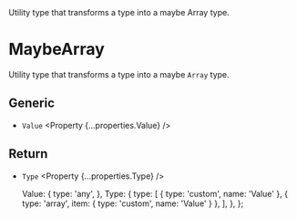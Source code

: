 
<Title>MaybeArray</Title>
<Description>
  Utility type that transforms a type into a maybe Array type.
</Description>

# MaybeArray

Utility type that transforms a type into a maybe `Array` type.

## Generic

- `Value` <Property {...properties.Value} />

## Return

- `Type` <Property {...properties.Type} />

  Value: {
    type: 'any',
  },
  Type: {
    type: [
      { type: 'custom', name: 'Value' },
      { type: 'array', item: { type: 'custom', name: 'Value' } },
    ],
  },
};
